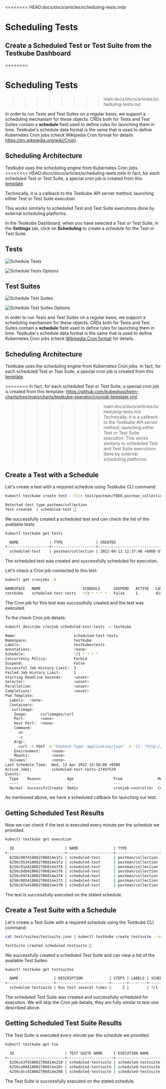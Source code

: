 <<<<<<<< HEAD:docs/docs/articles/scheduling-tests.mdx

# Scheduling Tests

<Tabs>
<TabItem value="dashboard" label="Dashboard" default>

## Create a Scheduled Test or Test Suite from the Testkube Dashboard
========
# Scheduling Tests
>>>>>>>> main:docs/docs/articles/scheduling-tests.md

In order to run Tests and Test Suites on a regular basis, we support a scheduling mechanism for these objects.
CRDs both for Tests and Test Suites contain a **schedule** field used to define rules for launching them in time.
Testkube's schedule data format is the same that is used to define Kubernetes Cron jobs (check Wikipedia Cron format for details <https://en.wikipedia.org/wiki/Cron>).

## Scheduling Architecture

Testkube uses the scheduling engine from Kubernetes Cron jobs.
<<<<<<<< HEAD:docs/docs/articles/scheduling-tests.mdx
In fact, for each scheduled Test or Test Suite, a special cron job is created from this [template](ttps://github.com/kubeshop/helm-charts/tree/main/charts/testkube-operator/cronjob-template.yml).

Technically, it is a callback to the Testkube API server method, launching either Test or Test Suite execution.

This works similarly to scheduled Test and Test Suite executions done by external scheduling platforms.

In the Testkube Dashboard, when you have selected a Test or Test Suite, in the **Settings** tab, click on **Scheduling** to create a schedule for the Test or Test Suite.

## Tests

![Schedule Tests](../img/schedule-tests-1.14.png)

![Schedule Tests Options](../img/schedule-tests-options-1.14.png)

## Test Suites

![Schedule Test Suites](../img/schedule-test-suites-1.14.png)

![Schedule Test Suites Options](../img/schedule-test-suites-options-1.14.png)

</TabItem>

<TabItem value="cli" label="CLI">

In order to run Tests and Test Suites on a regular basis, we support a scheduling mechanism for these objects.
CRDs both for Tests and Test Suites contain a **schedule** field used to define rules for launching them in time.
Testkube's schedule data format is the same that is used to define Kubernetes Cron jobs (check [Wikipedia Cron format](https://en.wikipedia.org/wiki/Cron) for details.

## Scheduling Architecture

Testkube uses the scheduling engine from Kubernetes Cron jobs.
In fact, for each scheduled Test or Test Suite, a special cron job is created from this [template](https://github.com/kubeshop/helm-charts/tree/main/charts/testkube-operator/cronjob-template.yml).

========
In fact, for each scheduled Test or Test Suite, a special cron job is created from this template:
<https://github.com/kubeshop/helm-charts/tree/main/charts/testkube-operator/cronjob-template.yml>.
>>>>>>>> main:docs/docs/articles/scheduling-tests.md
Technically, it is a callback to the Testkube API server method, launching either Test or Test Suite execution.
This works similarly to scheduled Test and Test Suite executions done by external scheduling platforms.

## Create a Test with a Schedule

Let's create a test with a required schedule using Testkube CLI command:

```sh
kubectl testkube create test --file test/postman/TODO.postman_collection.json --name scheduled-test --schedule="*/1 * * * *"
```

```sh title="Expected output:"
Detected test type postman/collection
Test created  / scheduled-test 🥇
```

We successfully created a scheduled test and can check the list of the available tests:

```sh
kubectl testkube get tests
```

```sh title="Expected output:"
  NAME              | TYPE               | CREATED                       | LABELS | SCHEDULE    | STATUS | EXECUTION ID
+-------------------+--------------------+-------------------------------+--------+-------------+--------+--------------------------+
  scheduled-test    | postman/collection | 2022-04-13 12:37:40 +0000 UTC |        | */1 * * * * |        |
```

The scheduled test was created and successfully scheduled for execution.

Let's check a Cron job connected to this test:

```sh
kubectl get cronjobs -A
```

```sh title="Expected output:"
NAMESPACE   NAME                   SCHEDULE      SUSPEND   ACTIVE   LAST SCHEDULE   AGE
testkube    scheduled-test-tests   */1 * * * *   False     1        42s           3m22s
```

The Cron job for this test was successfully created and the test was executed.

To the check Cron job details:

```sh
kubectl describe cronjob scheduled-test-tests -n testkube
```

```sh title="Expected output:"
Name:                          scheduled-test-tests
Namespace:                     testkube
Labels:                        testkube=tests
Annotations:                   <none>
Schedule:                      */1 * * * *
Concurrency Policy:            Forbid
Suspend:                       False
Successful Job History Limit:  3
Failed Job History Limit:      1
Starting Deadline Seconds:     <unset>
Selector:                      <unset>
Parallelism:                   <unset>
Completions:                   <unset>
Pod Template:
  Labels:  <none>
  Containers:
   curlimage:
    Image:      curlimages/curl
    Port:       <none>
    Host Port:  <none>
    Command:
      sh
      -c
    Args:
      curl -X POST -H "Content-Type: application/json" -d '{}' "http://testkube-api-server:8088/v1/tests/scheduled-test/executions?callback=true"
    Environment:     <none>
    Mounts:          <none>
  Volumes:           <none>
Last Schedule Time:  Wed, 13 Apr 2022 15:50:00 +0300
Active Jobs:         scheduled-test-tests-27497570
Events:
  Type    Reason            Age                  From                Message
  ----    ------            ----                 ----                -------
  Normal  SuccessfulCreate  5m41s                cronjob-controller  Created job scheduled-test-tests-2749757
```

As mentioned above, we have a scheduled callback for launching our test.

## Getting Scheduled Test Results

Now we can check if the test is executed every minute per the schedule we provided.

```sh
kubectl testkube get execution
```

```sh title="Expected output:"
  ID                       | NAME                | TYPE               | STATUS  | LABELS
+--------------------------+---------------------+--------------------+---------+--------+
  6256c98f418062706814e1fc | scheduled-test      | postman/collection | passed  |
  6256c953418062706814e1fa | scheduled-test      | postman/collection | passed  |
  6256c91e418062706814e1f8 | scheduled-test      | postman/collection | passed  |
  6256c8db418062706814e1f6 | scheduled-test      | postman/collection | passed  |
  6256c89f418062706814e1f4 | scheduled-test      | postman/collection | passed  |
  6256c885418062706814e1f2 | scheduled-test      | postman/collection | passed  |
  6256c87e418062706814e1f0 | scheduled-test      | postman/collection | passed  |
```

The test is successfully executed on the stated schedule.

## Create a Test Suite with a Schedule

Let's create a Test Suite with a required schedule using the Testkube CLI command:

```sh
cat test/suites/testsuite.json | kubectl testkube create testsuite --name scheduled-testsuite --schedule="*/1 * * * *"
```

```sh title="Expected output:"
TestSuite created scheduled-testsuite 🥇
```

We successfully created a scheduled Test Suite and can view a list of the available Test Suites:

```sh
kubectl testkube get testsuites
```

```sh title="Expected output:"
  NAME                | DESCRIPTION            | STEPS | LABELS | SCHEDULE    | STATUS | EXECUTION ID
+---------------------+------------------------+-------+--------+-------------+--------+--------------+
  scheduled-testsuite | Run test several times |     2 |        | */1 * * * * |        |
```

The scheduled Test Suite was created and successfully scheduled for execution.
We will skip the Cron job details, they are fully similar to test one described above.

## Getting Scheduled Test Suite Results

The Test Suite is executed every minute per the schedule we provided.

```sh
kubectl testkube get tse
```

```sh title="Expected output:"
  ID                       | TEST SUITE NAME     | EXECUTION NAME                             | STATUS | STEPS | LABELS
+--------------------------+---------------------+--------------------------------------------+--------+-------+--------+
  6256ce3f418062706814e210 | scheduled-testsuite | scheduled-testsuite.abnormally-in-lark     | passed |     2 |
  6256ce04418062706814e20c | scheduled-testsuite | scheduled-testsuite.kindly-evolved-primate | passed |     2 |
  6256cdcc418062706814e208 | scheduled-testsuite | scheduled-testsuite.formerly-champion-dodo | passed |     2 |
```

The Test Suite is successfully executed on the stated schedule.

</TabItem>
</Tabs>
